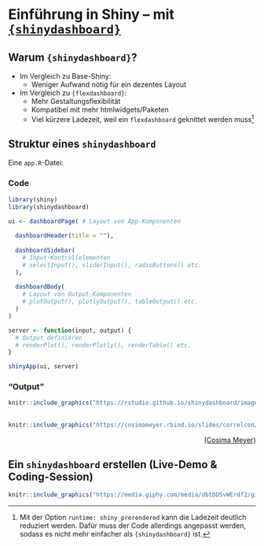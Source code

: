 # Einführung in Shiny -- mit [`{shinydashboard}`](https://rstudio.github.io/shinydashboard/)

## Warum `{shinydashboard}`?

- Im Vergleich zu Base-Shiny:
  - Weniger Aufwand nötig für ein dezentes Layout
- Im Vergleich zu `{flexdashboard}`:
  - Mehr Gestaltungsflexibilität
  - Kompatibel mit mehr htmlwidgets/Paketen
  - Viel kürzere Ladezeit, weil ein `flexdashboard` geknittet werden muss^[Mit der Option `runtime: shiny_prerendered` kann die Ladezeit deutlich reduziert werden. Dafür muss der Code allerdings angepasst werden, sodass es nicht mehr einfacher als `{shinydashboard}` ist.]

## Struktur eines `shinydashboard` {.panelset}

Eine `app.R`-Datei:

### Code {-}

```r
library(shiny)
library(shinydashboard)

ui <- dashboardPage( # Layout von App-Komponenten
  
  dashboardHeader(title = ""),
  
  dashboardSidebar(
    # Input-Kontrollelementen
    # selectInput(), sliderInput(), radioButtons() etc.
  ),
  
  dashboardBody(
    # Layout von Output-Komponenten
    # plotOutput(), plotlyOutput(), tableOutput() etc.
  )
)

server <- function(input, output) {
  # Output definieren
  # renderPlot(), renderPlotly(), renderTable() etc.
}

shinyApp(ui, server)
```

### "Output" {-}

```r
knitr::include_graphics("https://rstudio.github.io/shinydashboard/images/blank_dashboard.png")
```

## {.unlisted .unnumbered}

```r
knitr::include_graphics("https://cosimameyer.rbind.io/slides/correlcon/21.png")
```

<p style="text-align: right;">[(Cosima Meyer)](https://cosimameyer.rbind.io/slides/correlcon/talk#22)</p>

## Ein `shinydashboard` erstellen (Live-Demo & Coding-Session)

```r
knitr::include_graphics("https://media.giphy.com/media/dbtDDSvWErdf2/giphy.gif")
```
